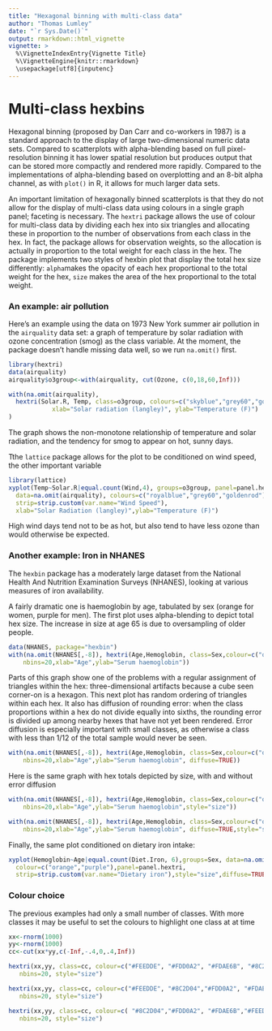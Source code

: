 ```yaml
---
title: "Hexagonal binning with multi-class data"
author: "Thomas Lumley"
date: "`r Sys.Date()`"
output: rmarkdown::html_vignette
vignette: >
  %\VignetteIndexEntry{Vignette Title}
  %\VignetteEngine{knitr::rmarkdown}
  \usepackage[utf8]{inputenc}
---
```


# Multi-class hexbins #

Hexagonal binning (proposed by Dan Carr and co-workers in 1987) is a standard approach to the display of large two-dimensional numeric data sets. Compared to scatterplots with  alpha-blending based on full pixel-resolution binning it has lower spatial resolution but produces output that can be stored more compactly and rendered more rapidly. Compared to the implementations of alpha-blending based on overplotting and an 8-bit alpha channel, as with `plot()` in R,  it allows for much larger data sets. 

An important limitation of hexagonally binned scatterplots is that they do not allow for the display of multi-class data using colours in a single graph panel; faceting is necessary.  The `hextri` package allows the use of colour for multi-class data by dividing each hex into six triangles and allocating these in proportion to the number of observations from each class in the hex.  In fact, the package allows for observation weights, so the allocation is actually in proportion to the total weight for each class in the hex.  The package implements two styles of hexbin plot that display the total hex size differently: `alpha`makes the opacity of each hex proportional to the total weight for the hex, `size` makes the area of the hex proportional to the total weight. 

### An example: air pollution ###

Here's an example using the data on 1973 New York summer air pollution in the `airquality` data set: a graph of temperature by solar radiation with ozone concentration (smog) as the class variable. At the moment, the package doesn't handle missing data well, so we run `na.omit()` first.
```r
library(hextri)
data(airquality)
airquality$o3group<-with(airquality, cut(Ozone, c(0,18,60,Inf)))

with(na.omit(airquality), 
  hextri(Solar.R, Temp, class=o3group, colours=c("skyblue","grey60","goldenrod"), style="size",
            xlab="Solar radiation (langley)", ylab="Temperature (F)")
)
```

The graph shows the non-monotone relationship of temperature and solar radiation, and the tendency for smog to appear on hot, sunny days.


Tthe `lattice` package allows for the plot to be conditioned on wind speed, the other important variable
```r
library(lattice)
xyplot(Temp~Solar.R|equal.count(Wind,4), groups=o3group, panel=panel.hextri,
  data=na.omit(airquality), colours=c("royalblue","grey60","goldenrod"),
  strip=strip.custom(var.name="Wind Speed"),
  xlab="Solar Radiation (langley)",ylab="Temperature (F)")
```

High wind days tend not to be as hot, but also tend to have less ozone than would otherwise be expected.

### Another example: Iron in NHANES ###

The `hexbin` package has a moderately large dataset from the National Health And Nutrition Examination Surveys (NHANES), looking at various measures of iron availability.

A fairly dramatic one is haemoglobin by age, tabulated by sex (orange for women, purple for men).  The first plot uses alpha-blending to depict total hex size. The increase in size at age 65 is due to oversampling of older people. 
```r
data(NHANES, package="hexbin")
with(na.omit(NHANES[,-8]), hextri(Age,Hemoglobin, class=Sex,colour=c("orange","purple"),
    nbins=20,xlab="Age",ylab="Serum haemoglobin"))
```

Parts of this  graph show one of the problems with a regular assignment of triangles within the hex: three-dimensional artifacts because a cube seen corner-on is a hexagon.  This next plot has random ordering of triangles within each hex.  It also has diffusion of rounding error: when the class proportions within a hex do not divide equally into sixths, the rounding error is divided up among nearby hexes that have not yet been rendered.  Error diffusion is especially important with small classes, as otherwise a class with less than 1/12 of the total sample would never be seen. 

```r
with(na.omit(NHANES[,-8]), hextri(Age,Hemoglobin, class=Sex,colour=c("orange","purple"),
    nbins=20,xlab="Age",ylab="Serum haemoglobin", diffuse=TRUE))
```

Here is the same graph with hex totals depicted by size, with and without error diffusion
```r
with(na.omit(NHANES[,-8]), hextri(Age,Hemoglobin, class=Sex,colour=c("orange","purple"),
    nbins=20,xlab="Age",ylab="Serum haemoglobin",style="size"))

with(na.omit(NHANES[,-8]), hextri(Age,Hemoglobin, class=Sex,colour=c("orange","purple"),
    nbins=20,xlab="Age",ylab="Serum haemoglobin", diffuse=TRUE,style="size"))
```

Finally, the same plot conditioned on dietary iron intake:
```r
xyplot(Hemoglobin~Age|equal.count(Diet.Iron, 6),groups=Sex, data=na.omit(NHANES[,-8]), 
  colour=c("orange","purple"),panel=panel.hextri, 
  strip=strip.custom(var.name="Dietary iron"),style="size",diffuse=TRUE)
```

### Colour choice ###

The previous examples had only a small number of classes. With more classes it may be useful to set the colours to highlight one class at at time
```r
xx<-rnorm(1000)
yy<-rnorm(1000)
cc<-cut(xx*yy,c(-Inf,-.4,0,.4,Inf))

hextri(xx,yy, class=cc, colour=c("#FEEDDE", "#FDD0A2", "#FDAE6B", "#8C2D04"),
   nbins=20, style="size")

hextri(xx,yy, class=cc, colour=c("#FEEDDE", "#8C2D04","#FDD0A2", "#FDAE6B") ,
   nbins=20, style="size")

hextri(xx,yy, class=cc, colour=c( "#8C2D04","#FDD0A2", "#FDAE6B","#FEEDDE") ,
   nbins=20, style="size")
```
